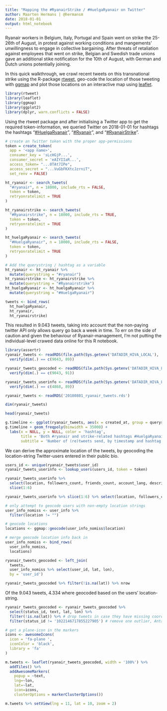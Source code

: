```yaml
---
title: "Mapping the #RyanairStrike / #HuelgaRyanair on Twitter"
author: Maarten Hermans | @hermansm
date: 2018-01-01
output: html_notebook
---
```


Ryanair workers in Belgium, Italy, Portugal and Spain went on strike the 25-26th of August, in protest against working conditions and mangements' unwillingness to engage in collective bargaining. After threats of retaliation against employees that went on strike, Belgian and Swedish trade unions gave an additional stike notification for the 10th of August, with German and Dutch unions potentially joining.

In this quick walkthrough, we crawl recent tweets on this transnational strike using the R-package [rtweet](https://rtweet.info/), geo-code the location of those tweeting with [ggmap](https://github.com/dkahle/ggmap) and plot those locations on an interactive map using [leaflet](https://rstudio.github.io/leaflet/).

```r
library(rtweet)
library(leaflet)
library(ggmap)
library(ggplot2)
library(dplyr, warn.conflicts = FALSE)
```

Using the rtweet package and after initialising a Twitter app to get the required token-information, we queried Twitter on 2018-01-01 for hashtags the hashtags "[#HuelgaRyanair](https://twitter.com/hashtag/HuelgaRyanair)", "[#Ryanair](https://twitter.com/hashtag/Ryanair)", and "[#RyanairStrike](https://twitter.com/hashtag/RyanairStrike)". 

```r
# create an Twitter token with the proper app-permissions
token = create_token(
  app = '<app name>',
  consumer_key = 'sLcHGjP...',
  consumer_secret = 'eAIYIIaR...',
  access_token= "...0TAt7IPe",
  access_secret = "...VuGbFKXtcJzrniT",
  set_renv = FALSE)

ht_ryanair <- search_tweets(
  "#ryanair", n = 18000, include_rts = FALSE,
  token = token,
  retryonratelimit = TRUE
)

ht_ryanairstrike <- search_tweets(
  "#Ryanairstrike", n = 18000, include_rts = TRUE,
  token = token,
  retryonratelimit = TRUE
)

ht_huelgaRyanair <- search_tweets(
  "#HuelgaRyanair", n = 18000, include_rts = FALSE,
  token = token,
  retryonratelimit = TRUE
)

# Add the querystring / hashtag as a variable
ht_ryanair <- ht_ryanair %>%
  mutate(querystring = "#ryanair")
ht_ryanairstrike <- ht_ryanairstrike %>%
  mutate(querystring = "#Ryanairstrike")
ht_huelgaRyanair <- ht_huelgaRyanair %>%
  mutate(querystring = "#HuelgaRyanair")

tweets <- bind_rows(
  ht_huelgaRyanair,
  ht_ryanair,
  ht_ryanairstrike)

```

This resulted in 9.043 tweets, taking into account that the non-paying twitter API only allows query go back a week in time. To err on the side of caution and given the behaviour of Ryanair-management, I'm not putting the individual-level crawed data online for this R notebook.

```r
library(assertr)
ryanair_tweets <- readRDS(file.path(Sys.getenv('DATADIR_HIVA_LOCAL'), '/twitter/20180101_twitter_crawl_ryanair/20180801_ryanair_tweets.rds')) %>%
  verify(dim(.) == c(9043, 89))

ryanair_tweets_geocoded <- readRDS(file.path(Sys.getenv('DATADIR_HIVA_LOCAL'), '/twitter/20180101_twitter_crawl_ryanair/20180801_ryanair_tweets_geocoded.rds')) %>%
  verify(dim(.) == c(9043, 91))

ryanair_tweets_userinfo <- readRDS(file.path(Sys.getenv('DATADIR_HIVA_LOCAL'), '/twitter/20180101_twitter_crawl_ryanair/20180801_ryanair_users.rds')) %>%
  verify(dim(.) == c(4868, 89))

```


```r
ryanair_tweets <- readRDS('20180801_ryanair_tweets.rds')
```

```r
dim(ryanair_tweets)
```

```r
head(ryanair_tweets)
```


```r
g.timeline <- ggplot(ryanair_tweets, aes(x = created_at, group = querystring, color = querystring))
g.timeline + geom_freqpoly(binwidth = 35000) + 
  labs(x = NULL, y = NULL, color = 'hashtag',
       title = 'Both #ryanair and strike-related hashtags #HuelgaRyanair & #RyanairStrike\npeak during the 25-26th of August strike',
       subtitle = 'Number of (re)tweets send, by timestamp and hashtag used')
```

We can derive the approximate location of the tweets, by geocoding the location-string Twitter-users entered in their public bio.

```r
users_id <- unique(ryanair_tweets$user_id)
ryanair_tweets_userinfo <- lookup_users(users_id, token = token)

ryanair_tweets_userinfo %>% 
  select(location, followers_count, friends_count, account_lang, description) %>%
  slice(1:6)
```

```r
ryanair_tweets_userinfo %>% slice(1:6) %>% select(location, followers_count, friends_count, account_lang, description)
```


```r
# only attempt to geocode users with non-empty location strings
user_info_nomiss <- user_info %>%
  filter(location != "")

# geocode locations
locations <- ggmap::geocode(user_info_nomiss$location)

# merge geocode location info back in 
user_info_nomiss <- bind_rows(
  user_info_nomiss, 
  locations)

ryanair_tweets_geocoded <- left_join(
  tweets, 
  user_info_nomiss %>% select(user_id, lat, lon),
  by = 'user_id')

```

```r
ryanair_tweets_geocoded %>% filter(!is.na(lat)) %>% nrow
```

Of the 9.043 tweets, 4.334 where geocoded based on the users' location-string.

```r
ryanair_tweets_geocoded <- ryanair_tweets_geocoded %>% 
  select(status_id, text, lat, lon) %>%
  filter(!is.na(lat)) %>% # drop tweets in case they have missing coords
  filter(status_id != '1022146717855227905') # remove one outlier, Antarctic supporter, for neater map
```

```r
# get a plane-icon in the markers
icons <- awesomeIcons(
  icon = 'fa-plane ',
  iconColor = 'black',
  library = 'fa'
)

m.tweets <- leaflet(ryanair_tweets_geocoded, width = '100%') %>%
  addTiles() %>% 
  addAwesomeMarkers(
    popup = ~text,
    lng=~lon, 
    lat=~lat, 
    icon=icons,
    clusterOptions = markerClusterOptions())
```

```r
m.tweets %>% setView(lng = 11, lat = 10, zoom = 2)
```


